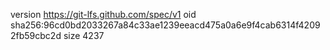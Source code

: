version https://git-lfs.github.com/spec/v1
oid sha256:96cd0bd2033267a84c33ae1239eeacd475a0a6e9f4cab6314f42092fb59cbc2d
size 4237
